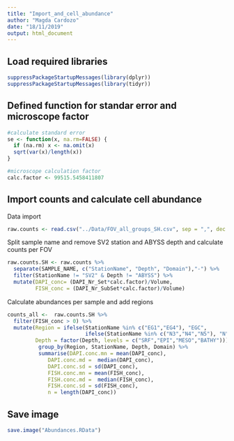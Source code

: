 ```yaml
---
title: "Import_and_cell_abundance"
author: "Magda Cardozo"
date: "18/11/2019"
output: html_document
---
```



## Load required libraries

```r
suppressPackageStartupMessages(library(dplyr))
suppressPackageStartupMessages(library(tidyr))
```


## Defined function for standar error and microscope factor 
```r
#calculate standard error
se <- function(x, na.rm=FALSE) {
  if (na.rm) x <- na.omit(x)
  sqrt(var(x)/length(x))
}

#microscope calculation factor
calc.factor <- 99515.5458411807
```


## Import counts and calculate cell abundance

Data import
```r
raw.counts <- read.csv("../Data/FOV_all_groups_SH.csv", sep = ",", dec = ".", header = TRUE)
```

Split sample name and remove SV2 station and ABYSS depth and calculate counts per FOV
```r
raw.counts.SH <- raw.counts %>% 
  separate(SAMPLE_NAME, c("StationName", "Depth", "Domain"),"-") %>% 
  filter(StationName != "SV2" & Depth != "ABYSS") %>% 
  mutate(DAPI_conc= (DAPI_Nr_Set*calc.factor)/Volume,
         FISH_conc = (DAPI_Nr_SubSet*calc.factor)/Volume)
```

Calculate abundances per sample and add regions
```r
counts_all <-  raw.counts.SH %>% 
  filter(FISH_conc > 0) %>% 
  mutate(Region = ifelse(StationName %in% c("EG1","EG4"), "EGC", 
                         ifelse(StationName %in% c("N3","N4","N5"), "N", "WSC")),
         Depth = factor(Depth, levels = c("SRF","EPI","MESO","BATHY"))) %>% 
          group_by(Region, StationName, Depth, Domain) %>% 
          summarise(DAPI.conc.mn = mean(DAPI_conc),
             DAPI.conc.md =  median(DAPI_conc), 
             DAPI.conc.sd = sd(DAPI_conc),
             FISH.conc.mn = mean(FISH_conc),
             FISH.conc.md =  median(FISH_conc), 
             FISH.conc.sd = sd(FISH_conc),
             n = length(DAPI_conc))
```

## Save image
```r
save.image("Abundances.RData")
```
